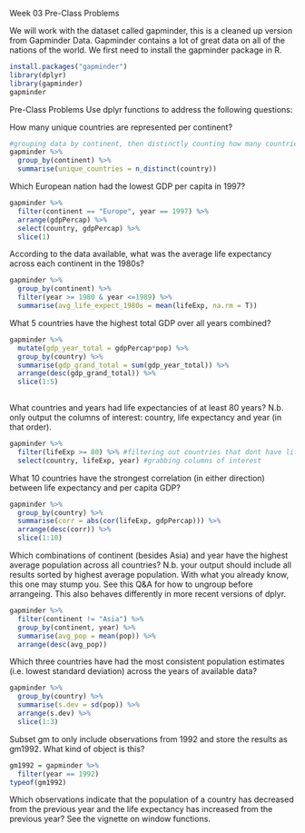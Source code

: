 Week 03 Pre-Class Problems

We will work with the dataset called gapminder, this is a cleaned up version from Gapminder Data. Gapminder contains a lot of great data on all of the nations of the world. We first need to install the gapminder package in R.
``` r
install.packages("gapminder")
library(dplyr)
library(gapminder)
gapminder
```
Pre-Class Problems
Use dplyr functions to address the following questions:

How many unique countries are represented per continent?
``` r
#grouping data by continent, then distinctly counting how many countries are in each continent group
gapminder %>%
  group_by(continent) %>%
  summarise(unique_countries = n_distinct(country))
```
Which European nation had the lowest GDP per capita in 1997?
``` r
gapminder %>%
  filter(continent == "Europe", year == 1997) %>%
  arrange(gdpPercap) %>%
  select(country, gdpPercap) %>%
  slice(1) 
```
According to the data available, what was the average life expectancy across each continent in the 1980s?
``` r
gapminder %>%
  group_by(continent) %>%
  filter(year >= 1980 & year <=1989) %>%
  summarise(avg_life_expect_1980s = mean(lifeExp, na.rm = T))
```

What 5 countries have the highest total GDP over all years combined?
``` r
gapminder %>%
  mutate(gdp_year_total = gdpPercap*pop) %>%
  group_by(country) %>%
  summarise(gdp_grand_total = sum(gdp_year_total)) %>%
  arrange(desc(gdp_grand_total)) %>%
  slice(1:5)
  
```
What countries and years had life expectancies of at least 80 years? N.b. only output the columns of interest: country, life expectancy and year (in that order).
``` r
gapminder %>%
  filter(lifeExp >= 80) %>% #filtering out countries that dont have life expectancy over 80
  select(country, lifeExp, year) #grabbing columns of interest

```

What 10 countries have the strongest correlation (in either direction) between life expectancy and per capita GDP?
``` r
gapminder %>%
  group_by(country) %>%
  summarise(corr = abs(cor(lifeExp, gdpPercap))) %>%
  arrange(desc(corr)) %>%
  slice(1:10)

```
Which combinations of continent (besides Asia) and year have the highest average population across all countries? N.b. your output should include all results sorted by highest average population. With what you already know, this one may stump you. See this Q&A for how to ungroup before arrangeing. This also behaves differently in more recent versions of dplyr.
``` r
gapminder %>%
  filter(continent != "Asia") %>%
  group_by(continent, year) %>%
  summarise(avg_pop = mean(pop)) %>%
  arrange(desc(avg_pop))
```

Which three countries have had the most consistent population estimates (i.e. lowest standard deviation) across the years of available data?
``` r
gapminder %>%
  group_by(country) %>%
  summarise(s.dev = sd(pop)) %>%
  arrange(s.dev) %>%
  slice(1:3)

```
Subset gm to only include observations from 1992 and store the results as gm1992. What kind of object is this?
``` r
gm1992 = gapminder %>%
  filter(year == 1992)
typeof(gm1992)

```
Which observations indicate that the population of a country has decreased from the previous year and the life expectancy has increased from the previous year? See the vignette on window functions.
``` r


```

